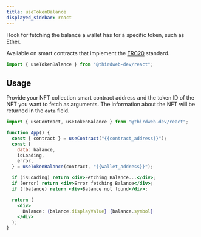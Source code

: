 ---
title: useTokenBalance
displayed_sidebar: react
---


Hook for fetching the balance a wallet has for a specific token, such as Ether.

Available on smart contracts that implement the [ERC20](/contractkit/interfaces/erc20) standard.

```jsx
import { useTokenBalance } from "@thirdweb-dev/react";
```

## Usage

Provide your NFT collection smart contract address and the token ID of the NFT you want to fetch as
arguments. The information about the NFT will be returned in the `data` field.

```jsx
import { useContract, useTokenBalance } from "@thirdweb-dev/react";

function App() {
  const { contract } = useContract("{{contract_address}}");
  const {
    data: balance,
    isLoading,
    error,
  } = useTokenBalance(contract, "{{wallet_address}}");

  if (isLoading) return <div>Fetching Balance...</div>;
  if (error) return <div>Error fetching Balance</div>;
  if (!balance) return <div>Balance not found</div>;

  return (
    <div>
      Balance: {balance.displayValue} {balance.symbol}
    </div>
  );
}
```
